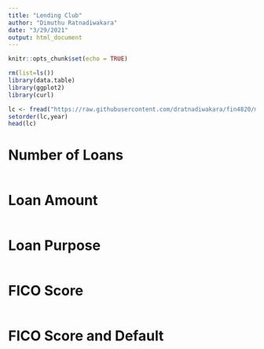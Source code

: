 ```yaml
---
title: "Lending Club"
author: "Dimuthu Ratnadiwakara"
date: "3/29/2021"
output: html_document
---
```


```r
knitr::opts_chunk$set(echo = TRUE)
```


```r
rm(list=ls())
library(data.table)
library(ggplot2)
library(curl)
```


```r
lc <- fread("https://raw.githubusercontent.com/dratnadiwakara/fin4820/master/lendingclub.csv.gz")
setorder(lc,year)
head(lc)
```


# Number of Loans
```r

```

# Loan Amount
```r

```


# Loan Purpose
```r

```


# FICO Score
```r

```

# FICO Score and Default

```r

```

